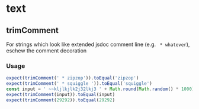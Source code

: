 # text



## trimComment

For strings which look like extended jsdoc comment line (e.g. ` * whatever`), eschew the comment decoration

### Usage
```js test=true
expect(trimComment(' * zipzop')).toEqual('zipzop')
expect(trimComment(' * squiggle ')).toEqual('squiggle')
const input = ' ~~kljlkjlk2j32lkj3 ' + Math.round(Math.random() * 1000)
expect(trimComment(input)).toEqual(input)
expect(trimComment(29292)).toEqual(29292)
```
